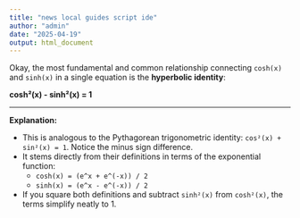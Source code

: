 ```yaml
---
title: "news local guides script ide"
author: "admin"
date: "2025-04-19"
output: html_document
---
```


Okay, the most fundamental and common relationship connecting `cosh(x)` and `sinh(x)` in a single equation is the **hyperbolic identity**:

**cosh²(x) - sinh²(x) = 1**

---

**Explanation:**

*   This is analogous to the Pythagorean trigonometric identity: `cos²(x) + sin²(x) = 1`. Notice the minus sign difference.
*   It stems directly from their definitions in terms of the exponential function:
    *   `cosh(x) = (e^x + e^(-x)) / 2`
    *   `sinh(x) = (e^x - e^(-x)) / 2`
*   If you square both definitions and subtract `sinh²(x)` from `cosh²(x)`, the terms simplify neatly to 1.